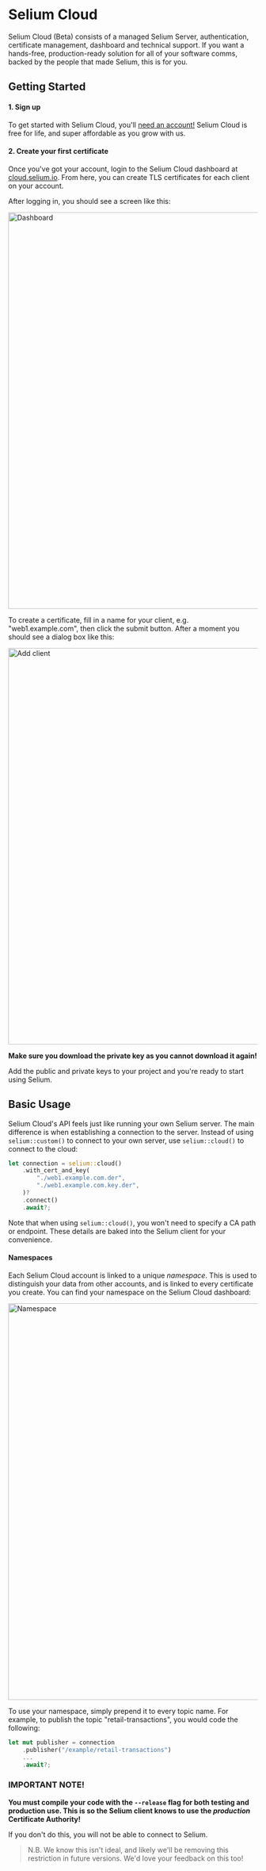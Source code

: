 
# Selium Cloud

Selium Cloud (Beta) consists of a managed Selium Server, authentication, certificate
management, dashboard and technical support. If you want a hands-free, production-ready
solution for all of your software comms, backed by the people that made Selium, this is
for you.

## Getting Started

#### 1. Sign up

To get started with Selium Cloud, you'll [need an account!](https://www.selium.com/#CTA)
Selium Cloud is free for life, and super affordable as you grow with us.

#### 2. Create your first certificate

Once you've got your account, login to the Selium Cloud dashboard at
[cloud.selium.io](https://cloud.selium.io). From here, you can create TLS certificates
for each client on your account.

After logging in, you should see a screen like this:

<img
	width="800"
	alt="Dashboard"
	src="https://github.com/seliumlabs/selium/assets/3638076/3ad412cf-7d8b-4f02-b632-e6728c7c9ce6"
/>

To create a certificate, fill in a name for your client, e.g. "web1.example.com", then
click the submit button. After a moment you should see a dialog box like this:

<img
	width="800"
	alt="Add client"
	src="https://github.com/seliumlabs/selium/assets/3638076/cf2ab47c-86d3-4f4f-a94c-8b26ca425303"
/>

**Make sure you download the private key as you cannot download it again!**

Add the public and private keys to your project and you're ready to start using Selium.

## Basic Usage

Selium Cloud's API feels just like running your own Selium server. The main difference is
when establishing a connection to the server. Instead of using `selium::custom()` to
connect to your own server, use `selium::cloud()` to connect to the cloud:

```rust
let connection = selium::cloud()
    .with_cert_and_key(
        "./web1.example.com.der",
        "./web1.example.com.key.der",
    )?
    .connect()
    .await?;
```

Note that when using `selium::cloud()`, you won't need to specify a CA path or endpoint.
These details are baked into the Selium client for your convenience.

#### Namespaces

Each Selium Cloud account is linked to a unique _namespace_. This is used to distinguish
your data from other accounts, and is linked to every certificate you create. You can find
your namespace on the Selium Cloud dashboard:

<img
	width="800"
	alt="Namespace"
	src="https://github.com/seliumlabs/selium/assets/3638076/f5b9761b-da92-4d5c-9611-471e92ddd20c"
/>

To use your namespace, simply prepend it to every topic name. For example, to publish the
topic "retail-transactions", you would code the following:

```rust
let mut publisher = connection
    .publisher("/example/retail-transactions")
    ...
    .await?;
```

### IMPORTANT NOTE!

**You must compile your code with the `--release` flag for both testing and production
use. This is so the Selium client knows to use the _production_ Certificate Authority!**

If you don't do this, you will not be able to connect to Selium.

> N.B. We know this isn't ideal, and likely we'll be removing this restriction in future
> versions. We'd love your feedback on this too!

